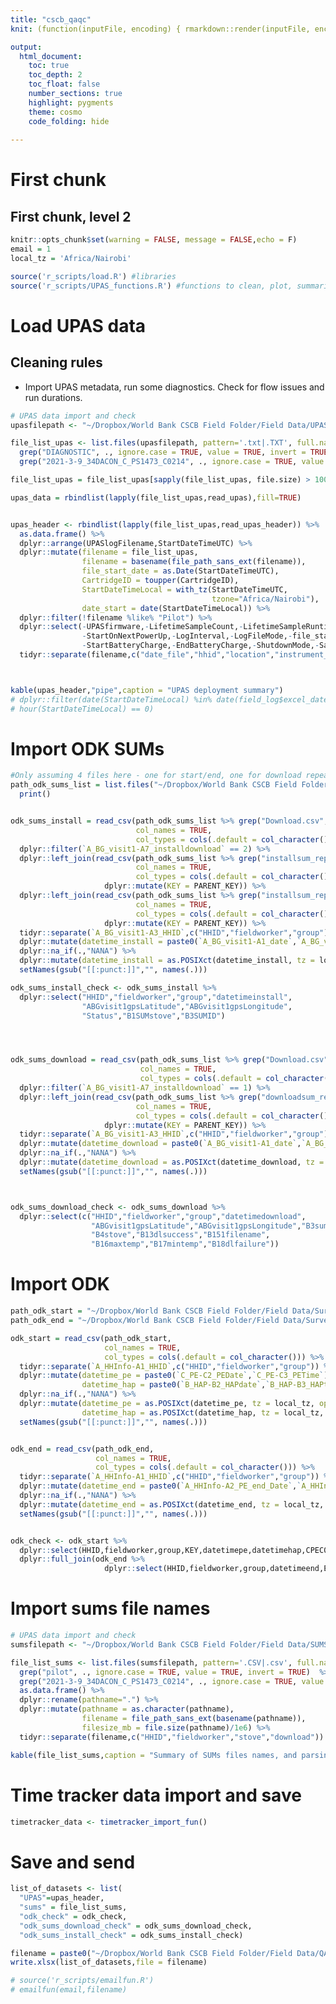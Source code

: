 ```yaml
---
title: "cscb_qaqc"
knit: (function(inputFile, encoding) { rmarkdown::render(inputFile, encoding = encoding, output_file = paste0(substr(inputFile,1,nchar(inputFile)-4),Sys.Date(),'.html')) })

output: 
  html_document:
    toc: true
    toc_depth: 2
    toc_float: false
    number_sections: true
    highlight: pygments 
    theme: cosmo
    code_folding: hide
    
---
```

# First chunk
## First chunk, level 2
```r
knitr::opts_chunk$set(warning = FALSE, message = FALSE,echo = F)
email = 1
local_tz = 'Africa/Nairobi'

source('r_scripts/load.R') #libraries
source('r_scripts/UPAS_functions.R') #functions to clean, plot, summarize


```



# Load UPAS data
## Cleaning rules
* Import UPAS metadata, run some diagnostics.  Check for flow issues and run durations.
``` r

# UPAS data import and check
upasfilepath <- "~/Dropbox/World Bank CSCB Field Folder/Field Data/UPAS Data"

file_list_upas <- list.files(upasfilepath, pattern='.txt|.TXT', full.names = T,recursive = T) %>% 
  grep("DIAGNOSTIC", ., ignore.case = TRUE, value = TRUE, invert = TRUE)  %>% 
  grep("2021-3-9_34DACON_C_PS1473_C0214", ., ignore.case = TRUE, value = TRUE, invert = TRUE)  

file_list_upas = file_list_upas[sapply(file_list_upas, file.size) > 10000]

upas_data = rbindlist(lapply(file_list_upas,read_upas),fill=TRUE)


upas_header <- rbindlist(lapply(file_list_upas,read_upas_header)) %>% 
  as.data.frame() %>% 
  dplyr::arrange(UPASlogFilename,StartDateTimeUTC) %>% 
  dplyr::mutate(filename = file_list_upas,
                filename = basename(file_path_sans_ext(filename)),
                file_start_date = as.Date(StartDateTimeUTC),
                CartridgeID = toupper(CartridgeID),
                StartDateTimeLocal = with_tz(StartDateTimeUTC,
                                             tzone="Africa/Nairobi"),
                date_start = date(StartDateTimeLocal)) %>%
  dplyr::filter(!filename %like% "Pilot") %>% 
  dplyr::select(-UPASfirmware,-LifetimeSampleCount,-LifetimeSampleRuntime,-GPSUTCOffset,ProgrammedStartDelay,-AppLock,-AppVersion,
                -StartOnNextPowerUp,-LogInterval,-LogFileMode,-file_start_date,-DutyCycleWindow,-GPSEnabled,-ProgrammedStartDelay,
                -StartBatteryCharge,-EndBatteryCharge,-ShutdownMode,-SampledRuntime,-VolumetricFlowRate,-FlowOffset) %>% 
  tidyr::separate(filename,c("date_file","hhid","location","instrument_id"),sep = "_",extra = "warn",fill = "warn",remove = TRUE)



kable(upas_header,"pipe",caption = "UPAS deployment summary")
# dplyr::filter(date(StartDateTimeLocal) %in% date(field_log$excel_datetime_start) | 
# hour(StartDateTimeLocal) == 0)

```

# Import ODK SUMs
```r

#Only assuming 4 files here - one for start/end, one for download repeat, and two for install repeats.  Make sure this is true!
path_odk_sums_list = list.files("~/Dropbox/World Bank CSCB Field Folder/Field Data/Survey Data (ODK)/SUMS",pattern = ".csv|.CSV",full.names = T) %>% 
  print()


odk_sums_install = read_csv(path_odk_sums_list %>% grep("Download.csv",., ignore.case = TRUE, value = TRUE, invert = FALSE),
                            col_names = TRUE,
                            col_types = cols(.default = col_character())) %>% 
  dplyr::filter(`A_BG_visit1-A7_installdownload` == 2) %>% 
  dplyr::left_join(read_csv(path_odk_sums_list %>% grep("installsum_repeat1",., ignore.case = TRUE, value = TRUE, invert = FALSE),
                            col_names = TRUE,
                            col_types = cols(.default = col_character())) %>% 
                     dplyr::mutate(KEY = PARENT_KEY)) %>% 
  dplyr::left_join(read_csv(path_odk_sums_list %>% grep("installsum_repeat2",., ignore.case = TRUE, value = TRUE, invert = FALSE),
                            col_names = TRUE,
                            col_types = cols(.default = col_character())) %>% 
                     dplyr::mutate(KEY = PARENT_KEY)) %>% 
  tidyr::separate(`A_BG_visit1-A3_HHID`,c("HHID","fieldworker","group")) %>% 
  dplyr::mutate(datetime_install = paste0(`A_BG_visit1-A1_date`,`A_BG_visit1-A2_visittime`)) %>% 
  dplyr::na_if(.,"NANA") %>% 
  dplyr::mutate(datetime_install = as.POSIXct(datetime_install, tz = local_tz, optional = FALSE)) %>% 
  setNames(gsub("[[:punct:]]","", names(.))) 

odk_sums_install_check <- odk_sums_install %>% 
  dplyr::select("HHID","fieldworker","group","datetimeinstall",
                "ABGvisit1gpsLatitude","ABGvisit1gpsLongitude",
                "Status","B1SUMstove","B3SUMID")




odk_sums_download = read_csv(path_odk_sums_list %>% grep("Download.csv",., ignore.case = TRUE, value = TRUE, invert = FALSE),
                             col_names = TRUE,
                             col_types = cols(.default = col_character())) %>% 
  dplyr::filter(`A_BG_visit1-A7_installdownload` == 1) %>% 
  dplyr::left_join(read_csv(path_odk_sums_list %>% grep("downloadsum_repeat.csv",., ignore.case = TRUE, value = TRUE, invert = FALSE),
                            col_names = TRUE,
                            col_types = cols(.default = col_character())) %>% 
                     dplyr::mutate(KEY = PARENT_KEY)) %>% 
  tidyr::separate(`A_BG_visit1-A3_HHID`,c("HHID","fieldworker","group")) %>% 
  dplyr::mutate(datetime_download = paste0(`A_BG_visit1-A1_date`,`A_BG_visit1-A2_visittime`)) %>% 
  dplyr::na_if(.,"NANA") %>% 
  dplyr::mutate(datetime_download = as.POSIXct(datetime_download, tz = local_tz, optional = FALSE)) %>% 
  setNames(gsub("[[:punct:]]","", names(.))) 



odk_sums_download_check <- odk_sums_download %>% 
  dplyr::select(c("HHID","fieldworker","group","datetimedownload",
                  "ABGvisit1gpsLatitude","ABGvisit1gpsLongitude","B3sumid",
                  "B4stove","B13dlsuccess","B151filename",
                  "B16maxtemp","B17mintemp","B18dlfailure"))

```

# Import ODK 
```r

path_odk_start = "~/Dropbox/World Bank CSCB Field Folder/Field Data/Survey Data (ODK)/Instrument Start-End/WBCSCB_InstrumentStart_v2.csv"
path_odk_end = "~/Dropbox/World Bank CSCB Field Folder/Field Data/Survey Data (ODK)/Instrument Start-End/WBCSCB_InstrumentEnd_v1.csv"

odk_start = read_csv(path_odk_start,
                     col_names = TRUE,
                     col_types = cols(.default = col_character())) %>% 
  tidyr::separate(`A_HHInfo-A1_HHID`,c("HHID","fieldworker","group")) %>% 
  dplyr::mutate(datetime_pe = paste0(`C_PE-C2_PEDate`,`C_PE-C3_PETime`),
                datetime_hap = paste0(`B_HAP-B2_HAPdate`,`B_HAP-B3_HAPtime`)) %>% 
  dplyr::na_if(.,"NANA") %>% 
  dplyr::mutate(datetime_pe = as.POSIXct(datetime_pe, tz = local_tz, optional = FALSE),
                datetime_hap = as.POSIXct(datetime_hap, tz = local_tz, optional = FALSE)) %>% 
  setNames(gsub("[[:punct:]]","", names(.))) 


odk_end = read_csv(path_odk_end,
                   col_names = TRUE,
                   col_types = cols(.default = col_character())) %>% 
  tidyr::separate(`A_HHInfo-A1_HHID`,c("HHID","fieldworker","group")) %>% 
  dplyr::mutate(datetime_end = paste0(`A_HHInfo-A2_PE_end_Date`,`A_HHInfo-A3_PE_end_Time`)) %>% 
  dplyr::na_if(.,"NANA") %>% 
  dplyr::mutate(datetime_end = as.POSIXct(datetime_end, tz = local_tz, optional = FALSE)) %>% 
  setNames(gsub("[[:punct:]]","", names(.))) 


odk_check <- odk_start %>% 
  dplyr::select(HHID,fieldworker,group,KEY,datetimepe,datetimehap,CPEC0PEUPASID,BHAPB0HAPUPASID) %>% 
  dplyr::full_join(odk_end %>% 
                     dplyr::select(HHID,fieldworker,group,datetimeend,ESampleEndE24notes))

```

# Import sums file names
```r

# UPAS data import and check
sumsfilepath <- "~/Dropbox/World Bank CSCB Field Folder/Field Data/SUMS Data" 

file_list_sums <- list.files(sumsfilepath, pattern='.CSV|.csv', full.names = T,recursive = T) %>% 
  grep("pilot", ., ignore.case = TRUE, value = TRUE, invert = TRUE)  %>% 
  grep("2021-3-9_34DACON_C_PS1473_C0214", ., ignore.case = TRUE, value = TRUE, invert = TRUE) %>% 
  as.data.frame() %>% 
  dplyr::rename(pathname=".") %>% 
  dplyr::mutate(pathname = as.character(pathname),
                filename = file_path_sans_ext(basename(pathname)),
                filesize_mb = file.size(pathname)/1e6) %>% 
  tidyr::separate(filename,c("HHID","fieldworker","stove","download"))

kable(file_list_sums,caption = "Summary of SUMs files names, and parsing attempt","pipe")
```

# Time tracker data import and save
```r
timetracker_data <- timetracker_import_fun()

```


# Save and send
```r


list_of_datasets <- list(
  "UPAS"=upas_header,
  "sums" = file_list_sums,
  "odk_check" = odk_check,
  "odk_sums_download_check" = odk_sums_download_check,
  "odk_sums_install_check" = odk_sums_install_check)

filename = paste0("~/Dropbox/World Bank CSCB Field Folder/Field Data/QA Reports/CSCB_QA_Report_",  Sys.Date(), ".xlsx")
write.xlsx(list_of_datasets,file = filename)

# source('r_scripts/emailfun.R')
# emailfun(email,filename)





```